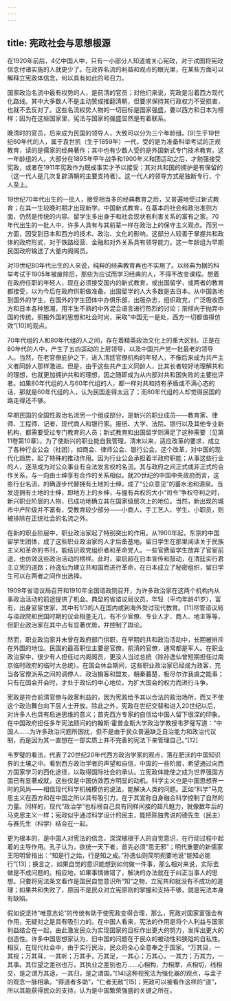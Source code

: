 ```yaml
---
---
---
```

title: 宪政社会与思想根源
---



在1920年前后，4亿中国人中，只有一小部分人知道或关心宪政，对于试图将宪政信念付诸实施的人就更少了。在政界名流的利益和观点的眼光里，在某些方面可以解释立宪政体信念，何以具有如此的号召力。

国家政治名流中最有权势的人，是前清的官员；对他们来说，宪政是沿着西方现代化路线。其中大多数人不是主动赞成推翻清朝，但要求保持其行政权力不受损害，也就不去反对了。这些名流权势人物的一切目标是国家强盛，要以西方和日本为榜样；因为在这些国家里，宪法与国家的强盛显然是有着联系。

晚清时的官员，后来成为民国的领导人，大致可以分为三个年龄组。[9]生于19世纪60年代的人，属于袁世凯（生于1859年）一代，受的是为准备科举考试的正规教育，读的是儒家的经典著作；其中也有少数人受的是外国新式专门技术教育。这一年龄组的人，大部分在1895年甲午战争和1900年义和团运动之后，才勉强接受宪政，或者在1911年宪政作为既成事实才予以接受；其对共和国的拥护是有保留的（这一代人是几次复辟清朝的主要支持者）。这一代人的领导方式是独断专行，个人至上。

19世纪70年代出生的一批人，接受相当多的经典教育之后，又普遍地受过新式教育；在其一生较晚时期才出现新学。中国新式教育，在基本的社会和政治准则方面，仍然是传统的内容。留学生多出身于和社会现状有利害关系的富有之家。70年代出生的一批人中，许多人具有与其前辈一样在政治上的保守主义观点。而另一方面，因受到日本和西方的技术、政治、文化的影响，这部分人较善于掌握共和政体的政府形式，对于铁路经营、金融和对外关系具有领导能力。这一年龄组为早期民国政府输送了大量内阁阁员。

对19世纪80年代出生的人来说，纯粹的经典教育再也不实用了。以经典为据的科举考试于1905年被废除后，那些为应试而学习经典的人，不得不改变课程。想着在政府任职的年轻人，现在必须接受国内的新式教育，或出国留学，或两者的教育都接受，以为今后在政府供职做准备。出国留学的人大多数是去日本。从中国各地到国外的学生，在国外的学生团体中办俱乐部，出版杂志，组织政党，广泛吸收西方和日本各种思潮，用半生不熟的中外混合语言进行热烈的讨论；渐倾向于抛弃中国的传统，照搬外国的思想和社会时尚，采取“中国无一是处，西方一切都值得仿效”[10]的观点。

70年代组的人和80年代组的人之间，存在着精英政治文化上的重大区别。正是在80年代的人中，产生了五四运动的上层领导，以及中国共产党一批最老的领导人。当然，在老官僚庇护之下，进入清廷官僚机构的年轻人，不像后来成为共产主义者同龄人那样激进。但是，由于这些共产主义同龄人，比其长者较好地理解共和的理想，也就更加拥护共和的理想，因之随即成为从内部对共和国失败的主要批评者。如果80年代组的人与60年代组的人，都一样对共和持有矛盾或不满心态的话，那就是60年代组的人，认为民国走得太远了；而80年代组的人却觉得民国的路走得还不够。

早期民国的全国性政治名流另一个组成部分，是新兴的职业成员——教育家、律师、工程师、记者、现代商人和银行家。报纸、大学、法院、银行以及其他专业新机构，都需要受过专门教育的人员；新式教育和出国留学则满足了这种需要（见第11卷第10章）。为了使新兴的职业能自我管理，清末以来，适应改革的要求，成立了各种行业公会（社团），如商会、律师公会、银行公会。这个改革，对中国的现代化趋势，起了特殊的推动作用。因为行业公会承担着半政府职能；从事这些行业的人，逐渐成为对公众事业有合法发言权的名流。其与政府之间正式或非正式的合作关系，与一向由士绅享有合作的关系相似。就20世纪的中国中央政府而言，这些行业名流，的确逐步代替拥有土地的士绅，成了“公众意见”的蓄水池和源泉。当发迹拥有土地的士绅，即地方上的乡绅，与握有兵权的大小“司令”争权夺利之时，新兴职业阶层的人物，已成功地确立其在国家级层次上的地位。当然，新出现的城市中产阶级并不富有，受教育较少部分——小商人、手工艺人、学生、小职员，则被排除在正统社会的名流之外。

在新的职业阶层中，职业政治家起了特别突出的作用。从1900年起，东京的中国留学生团体，成了这些职业政治家的人才后备基地。留日学生在那里阅读关于民族主义和革命的书刊，能结识政党组织者和革命党人。一些官费留学生放弃了官宦前途，也仿效这些政治活动的榜样。此时，梁启超在日本宣传和鼓动，在清廷实行君主立宪的道路；孙逸仙为建立共和国而进行革命，在日本成立了秘密组织，留日学生可以在两者之间作出选择。

1909年省谘议局召开和1910年全国谘政院召开，为许多政治家在这两个机构内从事政治活动的前途提供了机会。典型的省谘议局议员，年轻（平均年龄41岁），富有，出身官宦世家，其中有1/3的人在国内或到海外受过现代教育。[11]尽管谘议局与谘政院和民国时期的议会相差无几，有不少官僚、专业人才、商人、地主等等，但职业政治家在其中占有显著优势，并控制了舆论。

然而，职业政治家并未曾在政府部门供职，在早期的共和政治活动中，长期被排斥在外围的地位。民国的最高职位主要是官僚，前清的官僚，通常都是军人。在职业政治家中，很少有人担任过内阁阁员，更没人当过总统（除孙逸仙曾短期担任过南京临时政府的临时大总统）。在国会休会期间，这些职业政治家已经成为政客，充当各官僚派系之间的调停人、政治掮客和盟友，朝秦暮楚，极尽尔诈我虞之能事；只有在国会开会时，才处于政坛的中心地位，为扩大国会的权力而进行斗争。

宪政是符合前清官僚与政客利益的，因为宪政给予其以合法的政治场所，而又不使这个政治舞台向下层人士开放。除此之外，宪政在世纪交替和进入20世纪以后，对许多人也具有启迪思维的意义；首先西方专家的自信给中国人留下很深的印象。在中国政府担任多年宪法顾问的约翰斯·霍普金斯大学政治学教授韦罗璧写道：“中国人……为许多政治问题所困扰，但不是由于民众普遍缺乏自治能力和政治代议制，而是因为其一直想在一部实质上并不完善的宪法下来管理自己。”[12]

韦罗璧的看法，代表了20世纪20年代西方政治学家的观点，落在肥沃的中国知识界的土壤之中。看到西方政治学者的声望和自信，中国的一些阶层，希望通过向西方国家学习的西化途径，以取得国际社会的承认。立宪政体能使之成为世界强国方面已有显著成就，这些仅是中国仿效西方明显的动机。科学主义也是中国思想界一时的风尚——相信现代科学机械模仿的说法，能解决人类的问题。正如“科学”马克思主义在西方和在中国之所以具有吸引力，在于其宣称自身融合科学控制了自然的力量。同样的，现代“政治学”也标榜自己具有同样间接的超凡魅力，就像数年后的马克思主义一样；宪政似乎通过科学设计的民主，能把陈独秀说的德先生（民主）与赛先生（科学）结合在一起。

更为根本的，是中国人对宪法的信念，深深植根于人的自觉意识，在行动过程中起着的主导作用。孔子认为，欲统一天下者，首先必须“思无邪”；明代重要的新儒家王阳明曾指出：“知是行之始，行是知之成。”孙逸仙则简明扼要地说“能知必能行”[13]；换言之，如果自觉的意识能想到如何做一件事，那么相对来说，实际去做是不成问题的。相应地，如果事情做错了，解决的办法就在于纠正当事人的思想。只要将宪法条文看作是国民自觉意识所“知”之物，立宪共和就没有不成功的道理；如果共和失败了，原因不是民众对立宪原则的掌握和支持不够，就是宪法本身有缺陷。

假如说坚持“唯意志论”的传统有助于使宪政变得合理，那么，宪政对国家富强会有作用，无疑对之是具有吸引力的。在中国人看来，宪法的作用是将个人利益与国家利益结合在一起，由此激发民众为实现国家的目标作出更大的努力，发挥出更大的创造性。许多中国思想家认为，旧中国的问题在于民众的被动性和狭隘的自私性。相反，在现代社会中，由于实行民治，民众将全心全意奉之于国家。“万其目，一其视；万其耳，一其听；万其手，万其足，一其心；万其心，一其力；万其力，一其事。其位望之差别也万，其执业之差别也万……心相构，力相摩，点相切，线相交，是之谓万其途，一其归，是之谓国。”[14]这种视宪法为强化器的观点，与孟子的观念一脉相承。“得道者多助”，“仁者无敌”[15]；宪政可以被看作这样的“道”，所以其能获得民众的支持，认为是中国繁荣强盛的关键之所在。